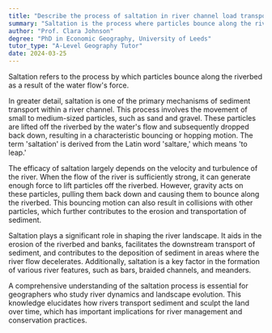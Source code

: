 ```yaml
---
title: "Describe the process of saltation in river channel load transport"
summary: "Saltation is the process where particles bounce along the river bed due to the force of the water flow."
author: "Prof. Clara Johnson"
degree: "PhD in Economic Geography, University of Leeds"
tutor_type: "A-Level Geography Tutor"
date: 2024-03-25
---
```


Saltation refers to the process by which particles bounce along the riverbed as a result of the water flow's force.

In greater detail, saltation is one of the primary mechanisms of sediment transport within a river channel. This process involves the movement of small to medium-sized particles, such as sand and gravel. These particles are lifted off the riverbed by the water's flow and subsequently dropped back down, resulting in a characteristic bouncing or hopping motion. The term 'saltation' is derived from the Latin word 'saltare,' which means 'to leap.'

The efficacy of saltation largely depends on the velocity and turbulence of the river. When the flow of the river is sufficiently strong, it can generate enough force to lift particles off the riverbed. However, gravity acts on these particles, pulling them back down and causing them to bounce along the riverbed. This bouncing motion can also result in collisions with other particles, which further contributes to the erosion and transportation of sediment.

Saltation plays a significant role in shaping the river landscape. It aids in the erosion of the riverbed and banks, facilitates the downstream transport of sediment, and contributes to the deposition of sediment in areas where the river flow decelerates. Additionally, saltation is a key factor in the formation of various river features, such as bars, braided channels, and meanders.

A comprehensive understanding of the saltation process is essential for geographers who study river dynamics and landscape evolution. This knowledge elucidates how rivers transport sediment and sculpt the land over time, which has important implications for river management and conservation practices.
    